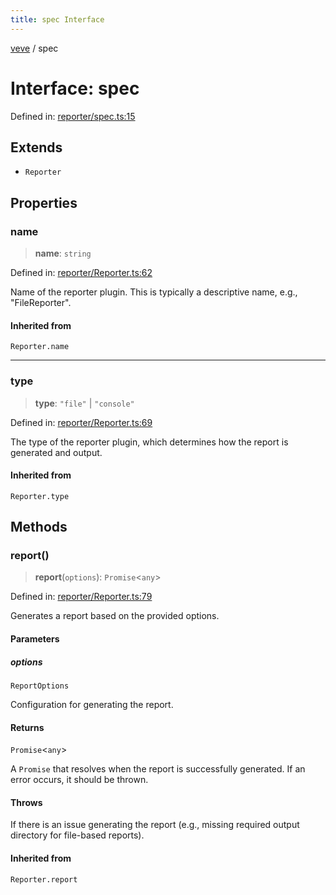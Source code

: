 ```yaml
---
title: spec Interface
---
```


[veve](./docs/veve/Types.mdx) / spec


# Interface: spec

Defined in: [reporter/spec.ts:15](https://github.com/tinytools-oss/veve/blob/be5b78158f59e7a302962ea6dd3ce70d92b54d39/src/reporter/spec.ts#L15)

## Extends

- `Reporter`

## Properties

### name

> **name**: `string`

Defined in: [reporter/Reporter.ts:62](https://github.com/tinytools-oss/veve/blob/be5b78158f59e7a302962ea6dd3ce70d92b54d39/src/reporter/Reporter.ts#L62)

Name of the reporter plugin. This is typically a descriptive name, e.g., "FileReporter".

#### Inherited from

`Reporter.name`

***

### type

> **type**: `"file"` \| `"console"`

Defined in: [reporter/Reporter.ts:69](https://github.com/tinytools-oss/veve/blob/be5b78158f59e7a302962ea6dd3ce70d92b54d39/src/reporter/Reporter.ts#L69)

The type of the reporter plugin, which determines how the report is generated and output.

#### Inherited from

`Reporter.type`

## Methods

### report()

> **report**(`options`): `Promise`\<`any`\>

Defined in: [reporter/Reporter.ts:79](https://github.com/tinytools-oss/veve/blob/be5b78158f59e7a302962ea6dd3ce70d92b54d39/src/reporter/Reporter.ts#L79)

Generates a report based on the provided options.

#### Parameters

##### options

`ReportOptions`

Configuration for generating the report.

#### Returns

`Promise`\<`any`\>

A `Promise` that resolves when the report is successfully generated. If an error occurs, it should be thrown.

#### Throws

If there is an issue generating the report (e.g., missing required output directory for file-based reports).

#### Inherited from

`Reporter.report`
